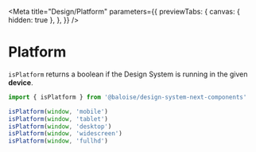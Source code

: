 
<Meta
  title="Design/Platform"
  parameters={{
    previewTabs: {
      canvas: { hidden: true },
    },
  }}
/>

# Platform

`isPlatform` returns a boolean if the Design System is running in the given **device**.

```typescript
import { isPlatform } from '@baloise/design-system-next-components'

isPlatform(window, 'mobile')
isPlatform(window, 'tablet')
isPlatform(window, 'desktop')
isPlatform(window, 'widescreen')
isPlatform(window, 'fullhd')
```

<bal-doc-github link="/stories/design/05-breakpoints.stories.mdx"></bal-doc-github>
